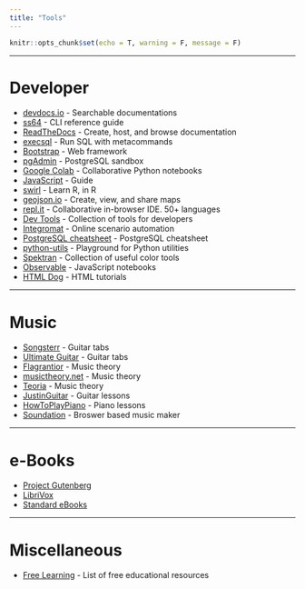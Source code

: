 ```yaml
---
title: "Tools"
---
```


```r
knitr::opts_chunk$set(echo = T, warning = F, message = F)
```

---

# Developer

- [devdocs.io](https://devdocs.io/) - Searchable documentations
- [ss64](https://ss64.com/) - CLI reference guide
- [ReadTheDocs](https://readthedocs.org/) - Create, host, and browse documentation
- [execsql](http://execsql.osdn.io/) - Run SQL with metacommands
- [Bootstrap](https://getbootstrap.com/docs/4.5/getting-started/introduction/) - Web framework
- [pgAdmin](https://www.pgadmin.org/try/) - PostgreSQL sandbox 
- [Google Colab](https://colab.research.google.com/notebooks/intro.ipynb) - Collaborative Python notebooks
- [JavaScript]() - Guide 
- [swirl]() - Learn R, in R 
- [geojson.io]() - Create, view, and share maps 
- [repl.it]() - Collaborative in-browser IDE. 50+ languages 
- [Dev Tools]() - Collection of tools for developers
- [Integromat]() - Online scenario automation
- [PostgreSQL cheatsheet](https://karloespiritu.github.io/cheatsheets/postgresql/) - PostgreSQL cheatsheet
- [python-utils](https://www.python-utils.com/) - Playground for Python utilities
- [Spektran](https://spektran.com/) - Collection of useful color tools
- [Observable](https://observablehq.com/) - JavaScript notebooks
- [HTML Dog](https://www.htmldog.com/) - HTML tutorials

---


# Music

- [Songsterr](https://flagrantior.art/) - Guitar tabs
- [Ultimate Guitar](https://www.ultimate-guitar.com/explore) - Guitar tabs 
- [Flagrantior](https://flagrantior.art/) - Music theory
- [musictheory.net](https://www.musictheory.net/) - Music theory
- [Teoria](https://www.teoria.com/) - Music theory
- [JustinGuitar](https://www.justinguitar.com/) - Guitar lessons
- [HowToPlayPiano](https://howtoplaypiano.ca/) - Piano lessons
- [Soundation](https://soundation.com/) - Broswer based music maker

---


# e-Books

- [Project Gutenberg](https://www.gutenberg.org/)
- [LibriVox](https://librivox.org/search?primary_key=0&search_category=title&search_page=1&search_form=get_results)
- [Standard eBooks](https://standardebooks.org/)


---


# Miscellaneous

- [Free Learning](https://freelearninglist.org/) - List of free educational resources

